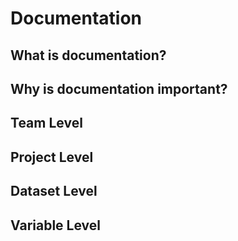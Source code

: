 # Documentation

## What is documentation?

## Why is documentation important?

## Team Level

## Project Level

## Dataset Level

## Variable Level